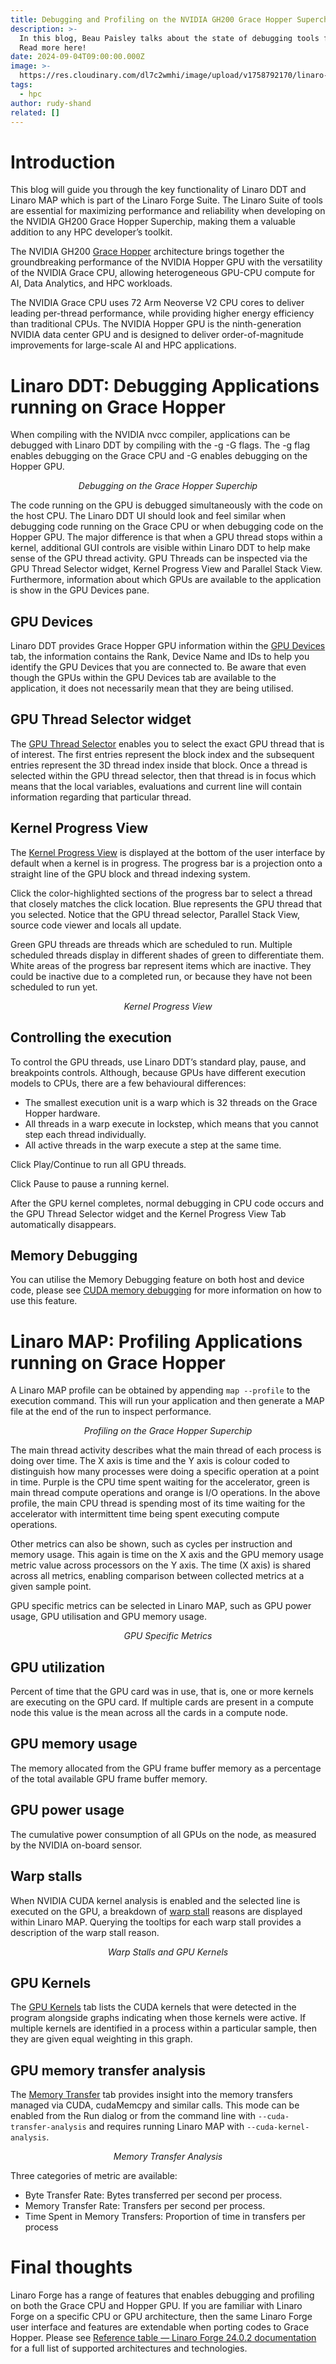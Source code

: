 ```yaml
---
title: Debugging and Profiling on the NVIDIA GH200 Grace Hopper Superchip
description: >-
  In this blog, Beau Paisley talks about the state of debugging tools for HPC.
  Read more here!
date: 2024-09-04T09:00:00.000Z
image: >-
  https://res.cloudinary.com/dl7c2wmhi/image/upload/v1758792170/linaro-website/images/blog/Dots_lines_datacenter_UNDER_2MB_fhabqj.jpg
tags:
  - hpc
author: rudy-shand
related: []
---
```


# Introduction
This blog will guide you through the key functionality of Linaro DDT and Linaro MAP which is part of the Linaro Forge Suite. The Linaro Suite of tools are essential for maximizing performance and reliability when developing on the NVIDIA GH200 Grace Hopper Superchip, making them a valuable addition to any HPC developer’s toolkit.

The NVIDIA GH200 [Grace Hopper](https://www.nvidia.com/en-gb/data-center/grace-hopper-superchip/) architecture brings together the groundbreaking performance of the NVIDIA Hopper GPU with the versatility of the NVIDIA Grace CPU, allowing heterogeneous GPU-CPU compute for AI, Data Analytics, and HPC workloads.

The NVIDIA Grace CPU uses 72 Arm Neoverse V2 CPU cores to deliver leading per-thread performance, while providing higher energy efficiency than traditional CPUs. The NVIDIA Hopper GPU is the ninth-generation NVIDIA data center GPU and is designed to deliver order-of-magnitude improvements for large-scale AI and HPC applications.

# Linaro DDT: Debugging Applications running on Grace Hopper
When compiling with the NVIDIA nvcc compiler, applications can be debugged with Linaro DDT by compiling with the -g -G flags. The -g flag enables debugging on the Grace CPU and -G enables debugging on the Hopper GPU.

<CloudinaryImg src="/linaro-website/images/blog/Screenshot_2024-05-08_at_14.02.16_vilmmi.png" alt="Debugging on the Grace Hopper Superchip" class="not-prose" />
<p class="not-prose" style="text-align:center"><em>Debugging on the Grace Hopper Superchip</em></p>

The code running on the GPU is debugged simultaneously with the code on the host CPU. The Linaro DDT UI should look and feel similar when debugging code running on the Grace CPU or when debugging code on the Hopper GPU. The major difference is that when a GPU thread stops within a kernel, additional GUI controls are visible within Linaro DDT to help make sense of the GPU thread activity. GPU Threads can be inspected via the GPU Thread Selector widget, Kernel Progress View and Parallel Stack View. Furthermore, information about which GPUs are available to the application is show in the GPU Devices pane.

## GPU Devices
Linaro DDT provides Grace Hopper GPU information within the [GPU Devices](https://docs.linaroforge.com/latest/html/forge/ddt/gpu_debugging/gpu_devices_information.html) tab, the information contains the Rank, Device Name and IDs to help you identify the GPU Devices that you are connected to. Be aware that even though the GPUs within the GPU Devices tab are available to the application, it does not necessarily mean that they are being utilised.

## GPU Thread Selector widget
The [GPU Thread Selector](https://docs.linaroforge.com/latest/html/forge/ddt/gpu_debugging/examine_gpu_threads_and_data.html) enables you to select the exact GPU thread that is of interest. The first entries represent the block index and the subsequent entries represent the 3D thread index inside that block. Once a thread is selected within the GPU thread selector, then that thread is in focus which means that the local variables, evaluations and current line will contain information regarding that particular thread.

## Kernel Progress View
The [Kernel Progress View](https://docs.linaroforge.com/latest/html/forge/ddt/gpu_debugging/examine_gpu_threads_and_data.html#index-3) is displayed at the bottom of the user interface by default when a kernel is in progress. The progress bar is a projection onto a straight line of the GPU block and thread indexing system.

Click the color-highlighted sections of the progress bar to select a thread that closely matches the click location. Blue represents the GPU thread that you selected. Notice that the GPU thread selector, Parallel Stack View, source code viewer and locals all update.

Green GPU threads are threads which are scheduled to run. Multiple scheduled threads display in different shades of green to differentiate them. White areas of the progress bar represent items which are inactive. They could be inactive due to a completed run, or because they have not been scheduled to run yet. 

<CloudinaryImg src="/linaro-website/images/blog/Screenshot_2024-05-10_at_23.12.54_tgsntr.png" alt="Kernel Progress View" class="not-prose" />
<p class="not-prose" style="text-align:center"><em>Kernel Progress View</em></p>

## Controlling the execution
To control the GPU threads, use Linaro DDT’s standard play, pause, and breakpoints controls. Although, because GPUs have different execution models to CPUs, there are a few behavioural differences:

* The smallest execution unit is a warp which is 32 threads on the Grace Hopper hardware.
* All threads in a warp execute in lockstep, which means that you cannot step each thread individually.
* All active threads in the warp execute a step at the same time.

Click Play/Continue to run all GPU threads.

Click Pause to pause a running kernel.

After the GPU kernel completes, normal debugging in CPU code occurs and the GPU Thread Selector widget and the Kernel Progress View Tab automatically disappears.

## Memory Debugging
You can utilise the Memory Debugging feature on both host and device code, please see [CUDA memory debugging](https://docs.linaroforge.com/latest/html/forge/ddt/memory_debugging_ddt/cuda_memory_debugging.html#cuda-memory-debugging) for more information on how to use this feature.

# Linaro MAP: Profiling Applications running on Grace Hopper
A Linaro MAP profile can be obtained by appending `map --profile` to the execution command. This will run your application and then generate a MAP file at the end of the run to inspect performance.

<CloudinaryImg src="/linaro-website/images/blog/Screenshot_2024-05-08_at_16.18.58_avs2iq.png" alt="Profiling on the Grace Hopper Superchip" class="not-prose" />
<p class="not-prose" style="text-align:center"><em>Profiling on the Grace Hopper Superchip</em></p>

The main thread activity describes what the main thread of each process is doing over time. The X axis is time and the Y axis is colour coded to distinguish how many processes were doing a specific operation at a point in time. Purple is the CPU time spent waiting for the accelerator, green is main thread compute operations and orange is I/O operations. In the above profile, the main CPU thread is spending most of its time waiting for the accelerator with intermittent time being spent executing compute operations.

Other metrics can also be shown, such as cycles per instruction and memory usage. This again is time on the X axis and the GPU memory usage metric value across processors on the Y axis. The time (X axis) is shared across all metrics, enabling comparison between collected metrics at a given sample point.

GPU specific metrics can be selected in Linaro MAP, such as GPU power usage, GPU utilisation and GPU memory usage.

<CloudinaryImg src="/linaro-website/images/blog/Screenshot_2024-05-08_at_16.34.47_ztzfx5.png" alt="GPU Specific Metrics" class="not-prose" />
<p class="not-prose" style="text-align:center"><em>GPU Specific Metrics</em></p>

## GPU utilization
Percent of time that the GPU card was in use, that is, one or more kernels are executing on the GPU card. If multiple cards are present in a compute node this value is the mean across all the cards in a compute node.

## GPU memory usage
The memory allocated from the GPU frame buffer memory as a percentage of the total available GPU frame buffer memory.

## GPU power usage
The cumulative power consumption of all GPUs on the node, as measured by the NVIDIA on-board sensor. 

## Warp stalls
When NVIDIA CUDA kernel analysis is enabled and the selected line is executed on the GPU, a breakdown of [warp stall](https://docs.linaroforge.com/latest/html/forge/map/cuda_profiling/kernel_analysis.html) reasons are displayed within Linaro MAP. Querying the tooltips for each warp stall provides a description of the warp stall reason.

<CloudinaryImg src="/linaro-website/images/blog/Screenshot_2024-05-07_at_22.29.34_fueajo.png" alt="Warp Stalls and GPU Kernels" class="not-prose" />
<p class="not-prose" style="text-align:center"><em>Warp Stalls and GPU Kernels</em></p>

## GPU Kernels
The [GPU Kernels](https://docs.linaroforge.com/latest/html/forge/map/rocm_profiling/rocm_kernels_tab.html#gpu-kernels-tab) tab lists the CUDA kernels that were detected in the program alongside graphs indicating when those kernels were active. If multiple kernels are identified in a process within a particular sample, then they are given equal weighting in this graph.

## GPU memory transfer analysis
The [Memory Transfer](https://docs.linaroforge.com/latest/html/forge/map/cuda_profiling/gpu_transfers_tab.html) tab provides insight into the memory transfers managed via CUDA, cudaMemcpy and similar calls. This mode can be enabled from the Run dialog or from the command line with `--cuda-transfer-analysis` and requires running Linaro MAP with `--cuda-kernel-analysis`.

<CloudinaryImg src="/linaro-website/images/blog/Screenshot_2024-05-08_at_23.14.30_hlphbb.png" alt="Memory Transfer Analysis" class="not-prose" />
<p class="not-prose" style="text-align:center"><em>Memory Transfer Analysis</em></p>

Three categories of metric are available:

* Byte Transfer Rate: Bytes transferred per second per process. 
* Memory Transfer Rate: Transfers per second per process.
* Time Spent in Memory Transfers: Proportion of time in transfers per process

# Final thoughts
Linaro Forge has a range of features that enables debugging and profiling on both the Grace CPU and Hopper GPU. If you are familiar with Linaro Forge on a specific CPU or GPU architecture, then the same Linaro Forge user interface and features are extendable when porting codes to Grace Hopper. Please see [Reference table — Linaro Forge 24.0.2 documentation](https://docs.linaroforge.com/24.0.2/html/forge/supported_platforms/reference_table.html) for a full list of supported architectures and technologies.
